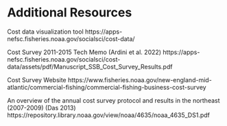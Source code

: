 
# Additional Resources 

Cost data visualization tool https://apps-nefsc.fisheries.noaa.gov/socialsci/cost-data/


Cost Survey 2011-2015 Tech Memo (Ardini et al. 2022)
https://apps-nefsc.fisheries.noaa.gov/socialsci/cost-data/assets/pdf/Manuscript_SSB_Cost_Survey_Results.pdf


Cost Survey Website
https://www.fisheries.noaa.gov/new-england-mid-atlantic/commercial-fishing/commercial-fishing-business-cost-survey

An overview of the annual cost survey protocol and results in the northeast (2007-2009) (Das 2013) https://repository.library.noaa.gov/view/noaa/4635/noaa_4635_DS1.pdf
